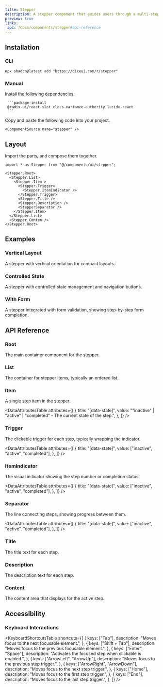```yaml
---
title: Stepper
description: A stepper component that guides users through a multi-step process with clear visual progress indicators.
preview: true
links:
 api: /docs/components/stepper#api-reference
---
```


<ComponentTabs name="stepper-demo" />

## Installation

### CLI

```package-install
npx shadcn@latest add "https://diceui.com/r/stepper"

```

### Manual

<Steps>
  <Step>
     Install the following dependencies:

     ```package-install
     @radix-ui/react-slot class-variance-authority lucide-react
     ```
  </Step>
  <Step>
    Copy and paste the following code into your project.

    <ComponentSource name="stepper" />
  </Step>
</Steps>

## Layout

Import the parts, and compose them together.

```tsx
import * as Stepper from "@/components/ui/stepper";

<Stepper.Root>
  <Stepper.List>
    <Stepper.Item >
      <Stepper.Trigger>
        <Stepper.ItemIndicator />
      </Stepper.Trigger>
      <Stepper.Title />
      <Stepper.Description />
      <StepperSeparator />
    </Stepper.Item>
  </Stepper.List>
  <Stepper.Conten />
</Stepper.Root>
```

## Examples

### Vertical Layout

A stepper with vertical orientation for compact layouts.

<ComponentTabs name="stepper-vertical-demo" fullPreview />

### Controlled State

A stepper with controlled state management and navigation buttons.

<ComponentTabs name="stepper-controlled-demo" scalePreview />

### With Form

A stepper integrated with form validation, showing step-by-step form completion.

<ComponentTabs name="stepper-form-demo" scalePreview />

## API Reference

### Root

The main container component for the stepper.

<AutoTypeTable
  path="./types/docs/stepper.ts"
  name="RootProps"
/>

### List

The container for stepper items, typically an ordered list.

<AutoTypeTable
  path="./types/docs/stepper.ts"
  name="ListProps"
/>

### Item

A single step item in the stepper.

<AutoTypeTable
  path="./types/docs/stepper.ts"
  name="ItemProps"
/>

<DataAttributesTable
  attributes={[
    {
      title: "[data-state]",
      value: "\"inactive\" | \"active\" | \"completed\" - The current state of the step.",
    },
  ]}
/>

### Trigger

The clickable trigger for each step, typically wrapping the indicator.

<AutoTypeTable
  path="./types/docs/stepper.ts"
  name="TriggerProps"
/>

<DataAttributesTable
  attributes={[
    {
      title: "[data-state]",
      value: ["inactive", "active", "completed"],
    },
  ]}
/>

### ItemIndicator

The visual indicator showing the step number or completion status.

<AutoTypeTable
  path="./types/docs/stepper.ts"
  name="IndicatorProps"
/>

<DataAttributesTable
  attributes={[
    {
      title: "[data-state]",
      value: ["inactive", "active", "completed"],
    },
  ]}
/>

### Separator

The line connecting steps, showing progress between them.

<AutoTypeTable
  path="./types/docs/stepper.ts"
  name="SeparatorProps"
/>

<DataAttributesTable
  attributes={[
    {
      title: "[data-state]",
      value: ["inactive", "active", "completed"],
    },
  ]}
/>

### Title

The title text for each step.

<AutoTypeTable
  path="./types/docs/stepper.ts"
  name="TitleProps"
/>

### Description

The description text for each step.

<AutoTypeTable
  path="./types/docs/stepper.ts"
  name="DescriptionProps"
/>

### Content

The content area that displays for the active step.

<AutoTypeTable
  path="./types/docs/stepper.ts"
  name="ContentProps"
/>

## Accessibility

### Keyboard Interactions

<KeyboardShortcutsTable
  shortcuts={[
    {
      keys: ["Tab"],
      description: "Moves focus to the next focusable element.",
    },
    {
      keys: ["Shift + Tab"],
      description: "Moves focus to the previous focusable element.",
    },
    {
      keys: ["Enter", "Space"],
      description: "Activates the focused step when clickable is enabled.",
    },
    {
      keys: ["ArrowLeft", "ArrowUp"],
      description: "Moves focus to the previous step trigger.",
    },
    {
      keys: ["ArrowRight", "ArrowDown"],
      description: "Moves focus to the next step trigger.",
    },
    {
      keys: ["Home"],
      description: "Moves focus to the first step trigger.",
    },
    {
      keys: ["End"],
      description: "Moves focus to the last step trigger.",
    },
  ]}
/>

